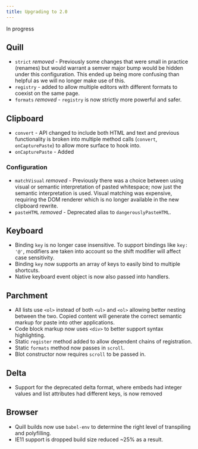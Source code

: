 ```yaml
---
title: Upgrading to 2.0
---
```


In progress

## Quill

- `strict` *removed* - Previously some changes that were small in practice (renames) but would warrant a semver major bump would be hidden under this configuration. This ended up being more confusing than helpful as we will no longer make use of this.
- `registry` - added to allow multiple editors with different formats to coexist on the same page.
- `formats` *removed* - `registry` is now strictly more powerful and safer.

## Clipboard

- `convert` - API changed to include both HTML and text and previous functionality is broken into multiple method calls (`convert`, `onCapturePaste`) to allow more surface to hook into.
- `onCapturePaste` - Added

### Configuration

- `matchVisual` *removed* - Previously there was a choice between using visual or semantic interpretation of pasted whitespace; now just the semantic interpretation is used. Visual matching was expensive, requiring the DOM renderer which is no longer available in the new clipboard rewrite.
- `pasteHTML` *removed* - Deprecated alias to `dangerouslyPasteHTML`.

## Keyboard

- Binding `key` is no longer case insensitive. To support bindings like `key: '@'`, modifiers are taken into account so the shift modifier will affect case sensitivity.
- Binding `key` now supports an array of keys to easily bind to multiple shortcuts.
- Native keyboard event object is now also passed into handlers.

## Parchment

- All lists use `<ol>` instead of both `<ul>` and `<ol>` allowing better nesting between the two. Copied content will generate the correct semantic markup for paste into other applications.
- Code block markup now uses `<div>` to better support syntax highlighting.
- Static `register` method added to allow dependent chains of registration.
- Static `formats` method now passes in `scroll`.
- Blot constructor now requires `scroll` to be passed in.

## Delta

- Support for the deprecated delta format, where embeds had integer values and list attributes had different keys, is now removed

## Browser

- Quill builds now use `babel-env` to determine the right level of transpiling and polyfilling.
- IE11 support is dropped build size reduced ~25% as a result.
